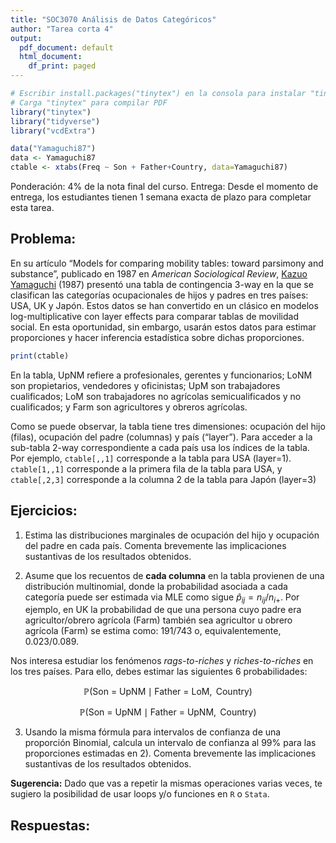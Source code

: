 ```yaml
---
title: "SOC3070 Análisis de Datos Categóricos"
author: "Tarea corta 4"
output:
  pdf_document: default
  html_document:
    df_print: paged
---
```


```r
# Escribir install.packages("tinytex") en la consola para instalar "tinytex"
# Carga "tinytex" para compilar PDF
library("tinytex")
library("tidyverse")
library("vcdExtra")

data("Yamaguchi87")
data <- Yamaguchi87
ctable <- xtabs(Freq ~ Son + Father+Country, data=Yamaguchi87)
```
Ponderación: 4% de la nota final del curso. Entrega: Desde el momento de entrega, los estudiantes tienen 1 semana exacta de plazo para completar esta tarea.

## Problema: 

En su artículo "Models for comparing mobility tables: toward parsimony and substance", publicado en 1987 en  _American Sociological Review_, [Kazuo Yamaguchi](https://sociology.uchicago.edu/directory/kazuo-yamaguchi) (1987) presentó una tabla de contingencia 3-way en la que se clasifican las categorías ocupacionales de hijos y padres en tres países: USA, UK y Japón. Estos datos se han convertido en un clásico en modelos log-multiplicative con layer effects para comparar tablas de movilidad social. En esta oportunidad, sin embargo, usarán estos datos para estimar proporciones y hacer inferencia estadística sobre dichas proporciones.

```r
print(ctable)
```

En la tabla, UpNM refiere a profesionales, gerentes y funcionarios; LoNM son propietarios, vendedores y oficinistas; UpM son trabajadores cualificados; LoM son trabajadores no agrícolas semicualificados y no cualificados; y Farm son agricultores y obreros agrícolas.

Como se puede observar, la tabla tiene tres dimensiones: ocupación del hijo (filas), ocupación del padre (columnas) y país ("layer"). Para acceder a la sub-tabla 2-way correspondiente a cada país usa los índices de la tabla. Por ejemplo, `ctable[,,1]` corresponde a la tabla para USA (layer=1). `ctable[1,,1]` corresponde a la primera fila de la tabla para USA, y `ctable[,2,3]` corresponde a la columna 2 de la tabla para Japón (layer=3)

## Ejercicios:

1) Estima las distribuciones marginales de ocupación del hijo y ocupación del padre en cada país. Comenta brevemente las implicaciones sustantivas de los resultados obtenidos.


2) Asume que los recuentos de **cada columna** en la tabla provienen de una distribución multinomial, donde la probabilidad asociada a cada categoría puede ser estimada via MLE como sigue $\hat{p}_{ij} = n_{ij}/n_{i+}$. Por ejemplo, en UK la probabilidad de que una persona cuyo padre era agricultor/obrero agrícola (Farm) también sea agricultor u obrero agrícola (Farm) se estima como: $191/743$ o, equivalentemente, $0.023/0.089$.


Nos interesa estudiar los fenómenos _rags-to-riches_ y _riches-to-riches_ en los tres países. Para ello, debes estimar las siguientes 6 probabilidades:

$$\mathbb{P}(\text{Son = UpNM} \mid \text{Father = LoM}, \text{ Country})$$


$$\mathbb{P}(\text{Son = UpNM} \mid \text{Father = UpNM}, \text{ Country})$$

3) Usando la misma fórmula para intervalos de confianza de una proporción Binomial, calcula un intervalo de confianza al 99% para las proporciones estimadas en 2). Comenta brevemente las implicaciones sustantivas de los resultados obtenidos.


**Sugerencia:** Dado que vas a repetir la mismas operaciones varias veces, te sugiero la posibilidad de usar loops y/o funciones en `R` o `Stata`.

## Respuestas:


